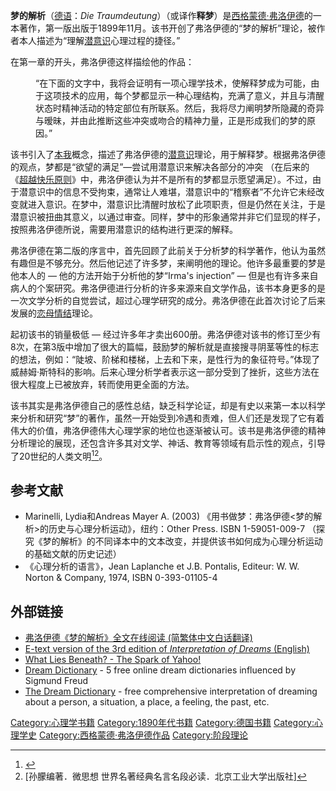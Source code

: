 {{Infobox Book | <!--See Wikipedia:WikiProject_Novels or Wikipedia:WikiProject_Books -->
|name           = 梦的解析
|title_orig     = Die Traumdeutung
|image          = [[File:Die_Traumdeutung.jpg|200px]]
|image_caption  = 德语版本第一版封面
|author         = [[西格蒙德·弗洛伊德|西格蒙德·弗洛伊德]]
|translator     = 
|illustrator    =
|cover_artist   =
|country        = [[德国|德国]]
|language       = [[德语|德语]]
|genre          =
|publisher      = Franz Deuticke, [[莱比锡|莱比锡]] & [[维也纳|维也纳]]
|release_date   = 1899年11月
|english_release_date = 
|media_type     = 
|pages          =
|isbn           = 
}}
{{psychoanalysis}}
'''梦的解析'''（[[德语|德语]]：''Die Traumdeutung''）（或译作'''释梦'''）是[[西格蒙德·弗洛伊德|西格蒙德·弗洛伊德]]的一本著作，第一版出版于1899年11月。该书开创了弗洛伊德的“梦的解析”理论，被作者本人描述为“理解[[潜意识|潜意识]]心理过程的捷径。”

在第一章的开头，弗洛伊德这样描绘他的作品：

:“在下面的文字中，我将会证明有一项心理学技术，使解释梦成为可能，由于这项技术的应用，每个梦都显示一种心理结构，充满了意义，并且与清醒状态时精神活动的特定部位有所联系。然后，我将尽力阐明梦所隐藏的奇异与暧昧，并由此推断这些冲突或吻合的精神力量，正是形成我们的梦的原因。”

该书引入了[[本我、自我与超我|本我]]概念，描述了弗洛伊德的[[潜意识|潜意识]]理论，用于解释梦。根据弗洛伊德的观点，梦都是“欲望的满足”—尝试用潜意识来解决各部分的冲突 （在后来的《[[超越快乐原则|超越快乐原则]]》中，弗洛伊德认为并不是所有的梦都显示愿望满足）。不过，由于潜意识中的信息不受拘束，通常让人难堪，潜意识中的“稽察者”不允许它未经改变就进入意识。在梦中，潜意识比清醒时放松了此项职责，但是仍然在关注，于是潜意识被扭曲其意义，以通过审查。同样，梦中的形象通常并非它们显现的样子，按照弗洛伊德所说，需要用潜意识的结构进行更深的解释。

弗洛伊德在第二版的序言中，首先回顾了此前关于分析梦的科学著作，他认为虽然有趣但是不够充分。然后他记述了许多梦，来阐明他的理论。他许多最重要的梦是他本人的 — 他的方法开始于分析他的梦“Irma's injection” — 但是也有许多来自病人的个案研究。弗洛伊德进行分析的许多来源来自文学作品，该书本身更多的是一次文学分析的自觉尝试，超过心理学研究的成分。弗洛伊德在此首次讨论了后来发展的[[恋母情结|恋母情结]]理论。 

起初该书的销量极低 — 经过许多年才卖出600册。弗洛伊德对该书的修订至少有8次，在第3版中增加了很大的篇幅，鼓励梦的解析就是直接搜寻阴茎等性的标志的想法，例如：“陡坡、阶梯和楼梯，上去和下来，是性行为的象征符号。”体现了威赫姆·斯特科的影响。后来心理分析学者表示这一部分受到了挫折，这些方法在很大程度上已被放弃，转而使用更全面的方法。

该书其实是弗洛伊德自己的感性总结，缺乏科学论证，却是有史以来第一本以科学来分析和研究“梦”的著作，虽然一开始受到冷遇和责难，但人们还是发现了它有着伟大的价值，弗洛伊德伟大心理学家的地位也逐渐被认可。该书是弗洛伊德的精神分析理论的展现，还包含许多其对文学、神话、教育等领域有启示性的观点，引导了20世纪的人类文明<ref>{{Cite web |url=https://book.douban.com/annotation/30594938/ |title=《梦的解析》的笔记 |access-date=2019-01-21 |archive-date=2019-06-08 |archive-url=https://web.archive.org/web/20190608181138/https://book.douban.com/annotation/30594938/ |dead-url=no }}</ref><ref>[孙朦编著．微思想 世界名著经典名言名段必读．北京工业大学出版社]</ref>。

==参考文献==
{{reflist}}

* Marinelli, Lydia和Andreas Mayer A. (2003) 《用书做梦：弗洛伊德<梦的解析>的历史与心理分析运动》，纽约：Other Press. ISBN 1-59051-009-7 （探究《梦的解析》的不同译本中的文本改变，并提供该书如何成为心理分析运动的基础文献的历史记述）
* 《心理分析的语言》，Jean Laplanche et J.B. Pontalis, Editeur: W. W. Norton & Company, 1974, ISBN 0-393-01105-4

== 外部链接 ==
* [http://www.8bei8.com/book/wenku/mengdejiexi.html 弗洛伊德《梦的解析》全文在线阅读 (简繁体中文白话翻译)] {{Wayback|url=http://www.8bei8.com/book/wenku/mengdejiexi.html |date=20201019091842 }}
* [https://web.archive.org/web/20050514075516/http://www.psywww.com/books/interp/toc.htm E-text version of the 3rd edition of ''Interpretation of Dreams'' (English)]
* [https://web.archive.org/web/20081013202856/http://dir.yahoo.com/thespark/8647/what-lies-beneath What Lies Beneath? - The Spark of Yahoo!]
* [https://web.archive.org/web/20081210134755/http://www.dreams-dictionary.org/ Dream Dictionary] - 5 free online dream dictionaries influenced by Sigmund Freud
* [http://petrix.com/dreams The Dream Dictionary] {{Wayback|url=http://petrix.com/dreams |date=20210621155409 }} - free comprehensive interpretation of dreaming about a person, a situation, a place, a feeling, the past, etc.

{{Authority control}}
[[Category:心理学书籍|Category:心理学书籍]]
[[Category:1890年代书籍|Category:1890年代书籍]]
[[Category:德国书籍|Category:德国书籍]]
[[Category:心理学史|Category:心理学史]]
[[Category:西格蒙德·弗洛伊德作品|Category:西格蒙德·弗洛伊德作品]]
[[Category:阶段理论|Category:阶段理论]]